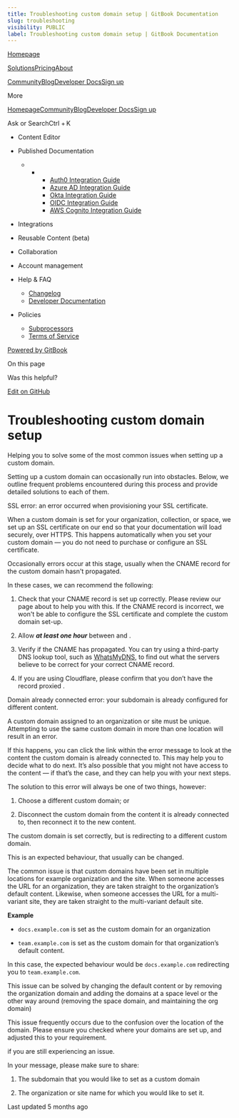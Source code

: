 ```yaml
---
title: Troubleshooting custom domain setup | GitBook Documentation
slug: troubleshooting
visibility: PUBLIC
label: Troubleshooting custom domain setup | GitBook Documentation
---
```

[Homepage](https://www.gitbook.com/)

[Solutions](https://www.gitbook.com/solutions/public-docs)[Pricing](https://www.gitbook.com/pricing)[About](https://www.gitbook.com/about)

[Community](https://github.com/GitbookIO/community)[Blog](https://www.gitbook.com/blog)[Developer Docs](https://developer.gitbook.com/)[Sign up](https://gitbook.com/join)

More

[Homepage](https://www.gitbook.com/)[Community](https://github.com/GitbookIO/community)[Blog](https://www.gitbook.com/blog)[Developer Docs](https://developer.gitbook.com/)[Sign up](https://gitbook.com/join)

Ask or SearchCtrl + K

*   Content Editor
    
*   Published Documentation
    
    *   *   *   [Auth0 Integration Guide](https://developer.gitbook.com/visitor-authentication/guides/integrations/how-to-use-auth0-integration-for-visitor-authentication)
            *   [Azure AD Integration Guide](https://developer.gitbook.com/visitor-authentication/guides/integrations/how-to-use-azure-ad-integration-for-visitor-authentication)
            *   [Okta Integration Guide](https://developer.gitbook.com/visitor-authentication/guides/integrations/how-to-use-okta-integration-for-visitor-authentication)
            *   [OIDC Integration Guide](https://developer.gitbook.com/visitor-authentication/guides/integrations/how-to-use-the-oidc-integration-for-visitor-authentication)
            *   [AWS Cognito Integration Guide](https://developer.gitbook.com/visitor-authentication/guides/integrations/how-to-use-the-aws-cognito-integration-for-visitor-authentication)
            
        
    
*   Integrations
    
*   Reusable Content (beta)
    
*   Collaboration
    
*   Account management
    
*   Help & FAQ
    
    *   [Changelog](https://changelog.gitbook.com/)
    *   [Developer Documentation](https://developer.gitbook.com/)
*   Policies
    
    *   [Subprocessors](https://policies.gitbook.com/security/subprocessors)
    *   [Terms of Service](https://policies.gitbook.com/terms)

[Powered by GitBook](https://www.gitbook.com/?utm_source=content&utm_medium=trademark&utm_campaign=NkEGS7hzeqa35sMXQZ4X)

On this page

Was this helpful?

[Edit on GitHub](https://github.com/GitbookIO/public-docs/blob/main/published-documentation/custom-domain/troubleshooting.md)

Troubleshooting custom domain setup
===================================

Helping you to solve some of the most common issues when setting up a custom domain.

Setting up a custom domain can occasionally run into obstacles. Below, we outline frequent problems encountered during this process and provide detailed solutions to each of them.

SSL error: an error occurred when provisioning your SSL certificate.[](#ssl-error-an-error-occurred-when-provisioning-your-ssl-certificate)

When a custom domain is set for your organization, collection, or space, we set up an SSL certificate on our end so that your documentation will load securely, over HTTPS. This happens automatically when you set your custom domain — you do not need to purchase or configure an SSL certificate.

Occasionally errors occur at this stage, usually when the CNAME record for the custom domain hasn't propagated.

In these cases, we can recommend the following:

1.  Check that your CNAME record is set up correctly. Please review our page about to help you with this. If the CNAME record is incorrect, we won't be able to configure the SSL certificate and complete the custom domain set-up.
    
2.  Allow _**at least one hour**_ between and .
    
3.  Verify if the CNAME has propagated. You can try using a third-party DNS lookup tool, such as [WhatsMyDNS](https://www.whatsmydns.net/), to find out what the servers believe to be correct for your correct CNAME record.
    
4.  If you are using Cloudflare, please confirm that you don’t have the record proxied .
    

Domain already connected error: your subdomain is already configured for different content.[](#domain-already-connected-error-your-subdomain-is-already-configured-for-different-content)

A custom domain assigned to an organization or site must be unique. Attempting to use the same custom domain in more than one location will result in an error.

If this happens, you can click the link within the error message to look at the content the custom domain is already connected to. This may help you to decide what to do next. It’s also possible that you might not have access to the content — if that’s the case, and they can help you with your next steps.

The solution to this error will always be one of two things, however:

1.  Choose a different custom domain; or
    
2.  Disconnect the custom domain from the content it is already connected to, then reconnect it to the new content.
    

The custom domain is set correctly, but is redirecting to a different custom domain.[](#the-custom-domain-is-set-correctly-but-is-redirecting-to-a-different-custom-domain)

This is an expected behaviour, that usually can be changed.

The common issue is that custom domains have been set in multiple locations for example organization and the site. When someone accesses the URL for an organization, they are taken straight to the organization’s default content. Likewise, when someone accesses the URL for a multi-variant site, they are taken straight to the multi-variant default site.

**Example**

*   `docs.example.com` is set as the custom domain for an organization
    
*   `team.example.com` is set as the custom domain for that organization’s default content.
    

In this case, the expected behaviour would be `docs.example.com` redirecting you to `team.example.com`.

This issue can be solved by changing the default content or by removing the organization domain and adding the domains at a space level or the other way around (removing the space domain, and maintaining the org domain)

This issue frequently occurs due to the confusion over the location of the domain. Please ensure you checked where your domains are set up, and adjusted this to your requirement.

if you are still experiencing an issue.

In your message, please make sure to share:

1.  The subdomain that you would like to set as a custom domain
    
2.  The organization or site name for which you would like to set it.
    

Last updated 5 months ago
